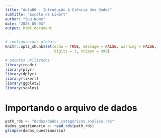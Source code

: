 ```yaml
---
title: "Aula06 - Introdução à Ciência dos Dados"
subtitle: "Escala de Likert"
author: "Seu Nome"
date: "2023-05-03"
output: html_document
---
```


```r
# configuracoes globais
knitr::opts_chunk$set(echo = TRUE, message = FALSE, warning = FALSE, 
                      digits = 3, scipen = 999)

# pacotes utilizados
library(readr)
library(plyr)
library(dplyr)
library(likert)
library(ggplot2)
library(scales) 
```


# Importando o arquivo de dados 

```r
path_rds <- "dados/dados_categoricos_analise.rds"
dados_questionario <- read_rds(path_rds)
glimpse(dados_questionario)
```

